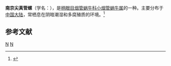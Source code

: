 {{Infraspeciesbox
| genus = Euphaedusa
| species = aculus
| varietas = nankingensis
| authority = Heude, 1882
}}
'''南京尖真管螺'''（学名：''{{lang|la|Euphaedusa aculus nankingensis}}''），是[[柄眼目|柄眼目]][[烟管蜗牛科|烟管蜗牛科]][[小烟管蜗牛属|小烟管蜗牛属]]的一种。主要分布于[[中国大陆|中国大陆]]，常栖息在阴暗潮湿和多腐殖质的环境。<ref>{{cite web|url=http://shell.sinica.edu.tw/chinese/shellbase_detail.php?science_no=5897|title=国际贝库：南京尖真管螺|publisher=台湾贝类资料库|accessdate=2009-08-11|archive-date=2016-03-04|archive-url=https://web.archive.org/web/20160304122343/http://shell.sinica.edu.tw/chinese/shellbase_detail.php?science_no=5897|dead-url=no}}</ref>

== 参考文献 ==
{{reflist}}
{{taxonbar}}
[[Category:_1882年描述的动物|N]]
[[Category:小烟管蜗牛属|N]]